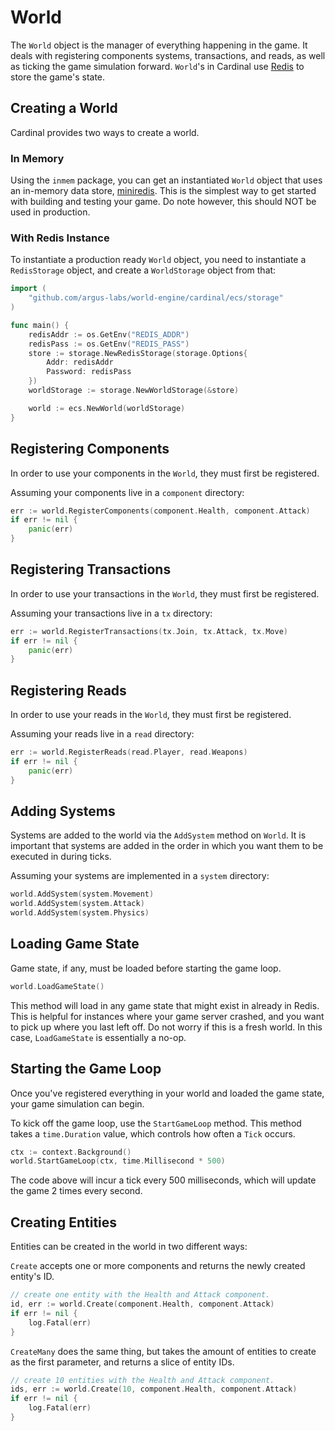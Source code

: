 # World

The `World` object is the manager of everything happening in the game. It deals with registering components systems,
transactions, and reads, as well as ticking the game simulation forward. `World`'s in Cardinal use [Redis](https://redis.io/) to store the game's state.

## Creating a World

Cardinal provides two ways to create a world.

### In Memory

Using the `inmem` package, you can get an instantiated `World` object that uses an in-memory data store, [miniredis](https://github.com/alicebob/miniredis). This is the simplest way to get started with building and testing your game. Do note however, this should NOT be used in production.

### With Redis Instance

To instantiate a production ready `World` object, you need to instantiate a `RedisStorage` object, and create a
`WorldStorage` object from that:

```go
import (
	"github.com/argus-labs/world-engine/cardinal/ecs/storage"
)

func main() {
	redisAddr := os.GetEnv("REDIS_ADDR")
	redisPass := os.GetEnv("REDIS_PASS")
	store := storage.NewRedisStorage(storage.Options{
		Addr: redisAddr
		Password: redisPass
	})
	worldStorage := storage.NewWorldStorage(&store)

	world := ecs.NewWorld(worldStorage)
}
```

## Registering Components

In order to use your components in the `World`, they must first be registered.

Assuming your components live in a `component` directory:

```go
err := world.RegisterComponents(component.Health, component.Attack)
if err != nil {
	panic(err)
}
```

## Registering Transactions

In order to use your transactions in the `World`, they must first be registered.

Assuming your transactions live in a `tx` directory:

```go
err := world.RegisterTransactions(tx.Join, tx.Attack, tx.Move)
if err != nil {
	panic(err)
}
```


## Registering Reads

In order to use your reads in the `World`, they must first be registered.

Assuming your reads live in a `read` directory:

```go
err := world.RegisterReads(read.Player, read.Weapons)
if err != nil {
	panic(err)
}
```

## Adding Systems

Systems are added to the world via the `AddSystem` method on `World`. It is important that systems are added in the
order in which you want them to be executed in during ticks.

Assuming your systems are implemented in a `system` directory:

```go
world.AddSystem(system.Movement)
world.AddSystem(system.Attack)
world.AddSystem(system.Physics)
```

## Loading Game State

Game state, if any, must be loaded before starting the game loop.

```go
world.LoadGameState()
```

This method will load in any game state that might exist in already in Redis. This is helpful for instances where
your game server crashed, and you want to pick up where you last left off. Do not worry if this is a fresh world. In
this case, `LoadGameState` is essentially a no-op.

## Starting the Game Loop

Once you've registered everything in your world and loaded the game state, your game simulation can begin.

To kick off the game loop, use the `StartGameLoop` method. This method takes a `time.Duration` value, which controls
how often a `Tick` occurs.

```go
ctx := context.Background()
world.StartGameLoop(ctx, time.Millisecond * 500)
```

The code above will incur a tick every 500 milliseconds, which will update the game 2 times every second.

## Creating Entities

Entities can be created in the world in two different ways:


`Create` accepts one or more components and returns the newly created entity's ID.

```go
// create one entity with the Health and Attack component.
id, err := world.Create(component.Health, component.Attack)
if err != nil {
    log.Fatal(err)
}
```

`CreateMany` does the same thing, but takes the amount of entities to create as the first parameter, and
returns a slice of entity IDs.


```go
// create 10 entities with the Health and Attack component.
ids, err := world.Create(10, component.Health, component.Attack)
if err != nil {
    log.Fatal(err)
}
```
